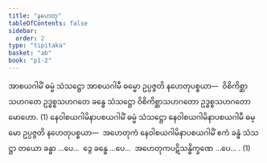 ```yaml
---
title: "နဟေတု"
tableOfContents: false
sidebar:
  order: 2
type: "tipitaka"
basket: "ab"
book: "p1-2"
---
```



<DynamicBreadcrumb />

<Division number="40" book="p1-2" e="ch" v="37" p="256">

<Paragraph number="1549" book="p1-2">
အာစယဂါမိံ ဓမ္မံ သံသဋ္ဌော အာစယဂါမီ ဓမ္မော ဥပ္ပဇ္ဇတိ နဟေတုပစ္စယာ—  ဝိစိကိစ္ဆာသဟဂတေ ဥဒ္ဓစ္စသဟဂတေ ခန္ဓေ သံသဋ္ဌော ဝိစိကိစ္ဆာသဟဂတော ဥဒ္ဓစ္စသဟဂတော မောဟော. (1)
</Paragraph>

<Paragraph number="1550" book="p1-2">
နေဝါစယဂါမိနာပစယဂါမိံ ဓမ္မံ သံသဋ္ဌော နေဝါစယဂါမိနာပစယဂါမီ ဓမ္မော ဥပ္ပဇ္ဇတိ နဟေတုပစ္စယာ—  အဟေတုကံ နေဝါစယဂါမိနာပစယဂါမိံ ဧကံ ခန္ဓံ သံသဋ္ဌာ တယော ခန္ဓာ …ပေ…  ဒွေ ခန္ဓေ …ပေ…  အဟေတုကပဋိသန္ဓိက္ခဏေ …ပေ… . (1)
</Paragraph>
</Division>